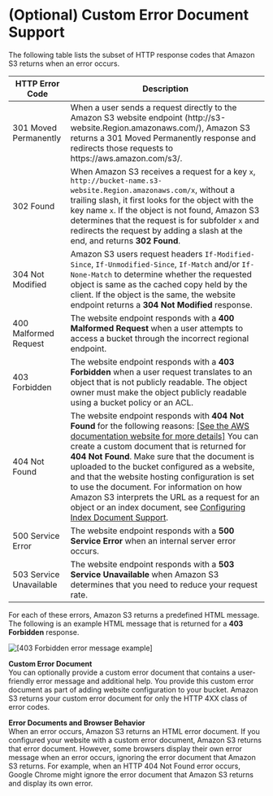# \(Optional\) Custom Error Document Support<a name="CustomErrorDocSupport"></a>

The following table lists the subset of HTTP response codes that Amazon S3 returns when an error occurs\. 


| HTTP Error Code | Description | 
| --- | --- | 
| 301 Moved Permanently | When a user sends a request directly to the Amazon S3 website endpoint \(http://s3\-website\.Region\.amazonaws\.com/\), Amazon S3 returns a 301 Moved Permanently response and redirects those requests to https://aws\.amazon\.com/s3/\. | 
| 302 Found |  When Amazon S3 receives a request for a key `x`, `http://bucket-name.s3-website.Region.amazonaws.com/x`, without a trailing slash, it first looks for the object with the key name `x`\. If the object is not found, Amazon S3 determines that the request is for subfolder `x` and redirects the request by adding a slash at the end, and returns **302 Found**\.   | 
| 304 Not Modified |  Amazon S3 users request headers `If-Modified-Since`, `If-Unmodified-Since`, `If-Match` and/or `If-None-Match` to determine whether the requested object is same as the cached copy held by the client\. If the object is the same, the website endpoint returns a **304 Not Modified** response\.  | 
| 400 Malformed Request |  The website endpoint responds with a **400 Malformed Request** when a user attempts to access a bucket through the incorrect regional endpoint\.   | 
| 403 Forbidden |  The website endpoint responds with a **403 Forbidden** when a user request translates to an object that is not publicly readable\. The object owner must make the object publicly readable using a bucket policy or an ACL\.   | 
| 404 Not Found |  The website endpoint responds with **404 Not Found** for the following reasons: [\[See the AWS documentation website for more details\]](http://docs.aws.amazon.com/AmazonS3/latest/dev/CustomErrorDocSupport.html) You can create a custom document that is returned for **404 Not Found**\. Make sure that the document is uploaded to the bucket configured as a website, and that the website hosting configuration is set to use the document\. For information on how Amazon S3 interprets the URL as a request for an object or an index document, see [Configuring Index Document Support](IndexDocumentSupport.md)\.   | 
| 500 Service Error |  The website endpoint responds with a **500 Service Error** when an internal server error occurs\.  | 
| 503 Service Unavailable |  The website endpoint responds with a **503 Service Unavailable** when Amazon S3 determines that you need to reduce your request rate\.   | 

 For each of these errors, Amazon S3 returns a predefined HTML message\. The following is an example HTML message that is returned for a **403 Forbidden** response\.

![\[403 Forbidden error message example\]](http://docs.aws.amazon.com/AmazonS3/latest/dev/images/WebsiteErrorExample403.png)

**Custom Error Document**  
You can optionally provide a custom error document that contains a user\-friendly error message and additional help\. You provide this custom error document as part of adding website configuration to your bucket\. Amazon S3 returns your custom error document for only the HTTP 4XX class of error codes\.

**Error Documents and Browser Behavior**  
When an error occurs, Amazon S3 returns an HTML error document\. If you configured your website with a custom error document, Amazon S3 returns that error document\. However, some browsers display their own error message when an error occurs, ignoring the error document that Amazon S3 returns\. For example, when an HTTP 404 Not Found error occurs, Google Chrome might ignore the error document that Amazon S3 returns and display its own error\.